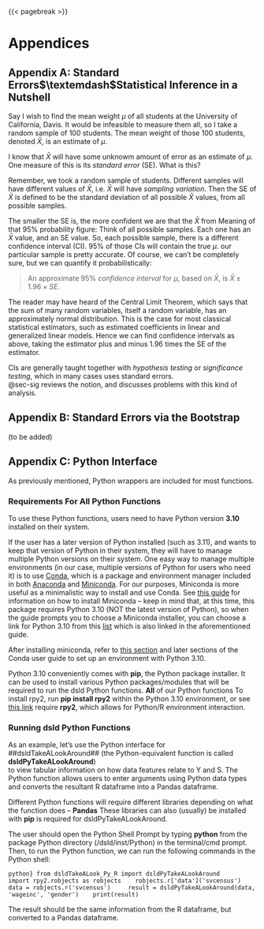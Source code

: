 
{{< pagebreak >}}

# Appendices {.appendix}

## Appendix A: Standard Errors$\textemdash$Statistical Inference in a Nutshell

Say I wish to find the mean weight $\mu$ of all students at the University of
California, Davis.  It would be infeasible to measure them all, so I
take a random sample of 100 students.  The mean weight of those 100
students, denoted $\bar{X}$, is an estimate of $\mu$.

I know that $\bar{X}$ will have some unknowm amount of error as an estimate of
$\mu$.  One measure of this is its *standard error* (SE).  What is this?

Remember, we took a random sample of students.  Different samples will
have different values of $\bar{X}$, i.e. $\bar{X}$ will have *sampling
variation*.  Then the SE of $\bar{X}$ is defined to be the standard
deviation of all possible $\bar{X}$ values, from all possible samples.

The smaller the SE is, the more confident we are that the $\bar{X}$ from
[Meaning of that 95% probability figure: Think of all possible 
samples. Each one has an $\bar{X}$ value, and an SE value. So, each
possible sample, there is a different confidence interval (CI). 
95% of those CIs will contain the true $\mu$.]{.column-margin}
our particular sample is pretty accurate.  Of course, we can't be
completely sure, but we can quantify it probabilistically:

> An approximate 95% *confidence interval* for $\mu$, based on
> $\bar{X}$, is $\bar{X} \pm 1.96 \times SE$.

The reader may have heard of the Central Limit Theorem, which says that
the sum of many random variables, itself a random variable, has an
approximately normal distribution.  This is the case for most classical
statistical estimators, such as estimated coefficients in linear and
generalized linear models.  Hence we can find confidence intervals as
above, taking the estimator plus and minus 1.96 times the SE of the
estimator.

CIs are generally taught together with *hypothesis testing* or
*significance testing*, which in many cases uses standard errors.  
@sec-sig reviews the notion, and discusses problems with this kind of
analysis.

## Appendix B: Standard Errors via the Bootstrap {#sec-boot}

(to be added)

## Appendix C: Python Interface 

As previously mentioned, Python wrappers are included for most functions. 

### Requirements For All Python Functions

To use these Python functions, users need to have Python version **3.10** 
installed on their system. 

If the user has a later version of Python 
installed (such as 3.11), and wants to keep that version of Python in 
their system, they will have to manage multiple Python versions on their 
system. One easy way to manage multiple environments 
(in our case, multiple versions of Python for users who need it) is to 
use [Conda](https://docs.conda.io/projects/conda/en/stable/), which is 
a package and environment manager included in both 
[Anaconda](https://docs.conda.io/projects/conda/en/stable/glossary.html#anaconda-glossary) 
and [Miniconda](https://docs.conda.io/projects/conda/en/stable/glossary.html#miniconda-glossary).
For our purposes, Miniconda is more useful as a minimalistic way to install 
and use Conda. See [this guide](https://docs.conda.io/projects/miniconda/en/latest/) 
for information on how to install Miniconda -- keep in mind that, at 
this time, this package requires Python 3.10 (NOT the latest version of 
Python), so when the guide prompts you to choose a Miniconda installer, 
you can choose a link for Python 3.10 from this 
[list](https://docs.conda.io/projects/miniconda/en/latest/miniconda-other-installer-links.html)
which is also linked in the aforementioned guide.

After installing miniconda, refer to [this section](https://docs.conda.io/projects/conda/en/stable/user-guide/tasks/manage-environments.html) 
and later sections of the Conda user guide to set up an environment with 
Python 3.10.

Python 3.10 conveniently comes with **pip**, the Python package installer. 
It can be used to install various Python packages/modules that will be 
required to run the dsld Python functions. **All** of our Python functions
[To install rpy2, run **pip install rpy2** within the Python 3.10 environment, 
or see [this link](https://rpy2.github.io/doc/latest/html/overview.html#install-from-source)]{.column-margin} 
require **rpy2**, which allows for Python/R environment interaction.

### Running dsld Python Functions

As an example, let's use the Python interface for ##dsldTakeALookAround## 
(the Python-equivalent function is called **dsldPyTakeALookAround**)  
to view tabular information on how data features relate to Y and S. The 
Python function allows users to enter arguments using Python data types 
and converts the resultant R dataframe into a Pandas dataframe.

Different Python functions will require different libraries 
depending on what the function does -- **Pandas**
[These libraries can also (usually) be installed with **pip**]{.column-margin} 
is required for dsldPyTakeALookAround.

<!-- This part may change if installation method changes -- assuming that we 
are using devtools::install_github and have access to /dsld folder -->
The user should open the Python Shell Prompt by typing **python** from the 
package Python directory (/dsld/inst/Python) in the terminal/cmd prompt.
Then, to run the Python function, we can run the following commands in the 
Python shell:

```python}
from dsldTakeALook_Py_R import dsldPyTakeALookAround    
import rpy2.robjects as robjects   
robjects.r['data']('svcensus')    
data = robjects.r('svcensus')    
result = dsldPyTakeALookAround(data, 'wageinc', 'gender')   
print(result)
```

The result should be the same information from the R dataframe, but 
converted to a Pandas dataframe.
